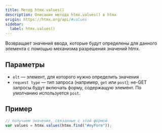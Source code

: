 ```yaml
---
title: Метод htmx.values()
description: Описание метода htmx.values() в htmx
origin: https://htmx.org/api/#values
sidebar:
  label: htmx.values()
---
```


Возвращает значения ввода, которые будут определены для данного элемента с помощью механизма разрешения значений htmx.

## Параметры

* `elt` — элемент, для которого нужно определить значения
* `request type` — тип запроса (например, `get` или `post`); не-GЕT запросы будут включать форму, содержащую элемент. По умолчанию используется `post`.

## Пример

```js
// получаем значения, связанные с этой формой
var values = htmx.values(htmx.find("#myForm"));
```